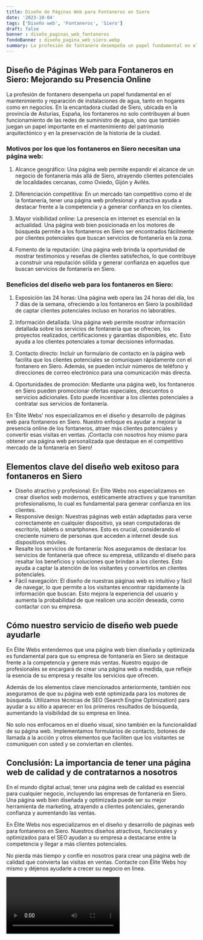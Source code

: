 ```yaml
---
title: Diseño de Páginas Web para Fontaneros en Siero
date: '2023-10-04'
tags: ['Diseño web', 'Fontaneros', 'Siero']
draft: false
banner : diseño_paginas_web_fontaneros
fondoBanner : diseño_pagina_web_siero.webp
summary: La profesión de fontanero desempeña un papel fundamental en el mantenimiento y reparación de instalaciones de agua, tanto en hogares como en negocios. En la encantadora ciudad de Siero, ubicada en la provincia de Asturias, España, los fontaneros no solo contribuyen al buen funcionamiento de las redes de suministro de agua, sino que también juegan un papel importante en el mantenimiento del patrimonio arquitectónico y en la preservación de la historia de la ciudad.
---
```


## Diseño de Páginas Web para Fontaneros en Siero: Mejorando su Presencia Online

La profesión de fontanero desempeña un papel fundamental en el mantenimiento y reparación de instalaciones de agua, tanto en hogares como en negocios. En la encantadora ciudad de Siero, ubicada en la provincia de Asturias, España, los fontaneros no solo contribuyen al buen funcionamiento de las redes de suministro de agua, sino que también juegan un papel importante en el mantenimiento del patrimonio arquitectónico y en la preservación de la historia de la ciudad.

### Motivos por los que los fontaneros en Siero necesitan una página web:

1. Alcance geográfico: Una página web permite expandir el alcance de un negocio de fontanería más allá de Siero, atrayendo clientes potenciales de localidades cercanas, como Oviedo, Gijón y Avilés.

2. Diferenciación competitiva: En un mercado tan competitivo como el de la fontanería, tener una página web profesional y atractiva ayuda a destacar frente a la competencia y a generar confianza en los clientes.

3. Mayor visibilidad online: La presencia en internet es esencial en la actualidad. Una página web bien posicionada en los motores de búsqueda permite a los fontaneros en Siero ser encontrados fácilmente por clientes potenciales que buscan servicios de fontanería en la zona.

4. Fomento de la reputación: Una página web brinda la oportunidad de mostrar testimonios y reseñas de clientes satisfechos, lo que contribuye a construir una reputación sólida y generar confianza en aquellos que buscan servicios de fontanería en Siero.

### Beneficios del diseño web para los fontaneros en Siero:

1. Exposición las 24 horas: Una página web opera las 24 horas del día, los 7 días de la semana, ofreciendo a los fontaneros en Siero la posibilidad de captar clientes potenciales incluso en horarios no laborables.

2. Información detallada: Una página web permite mostrar información detallada sobre los servicios de fontanería que se ofrecen, los proyectos realizados, certificaciones y garantías disponibles, etc. Esto ayuda a los clientes potenciales a tomar decisiones informadas.

3. Contacto directo: Incluir un formulario de contacto en la página web facilita que los clientes potenciales se comuniquen rápidamente con el fontanero en Siero. Además, se pueden incluir números de teléfono y direcciones de correo electrónico para una comunicación más directa.

4. Oportunidades de promoción: Mediante una página web, los fontaneros en Siero pueden promocionar ofertas especiales, descuentos o servicios adicionales. Esto puede incentivar a los clientes potenciales a contratar sus servicios de fontanería.

En 'Élite Webs' nos especializamos en el diseño y desarrollo de páginas web para fontaneros en Siero. Nuestro enfoque es ayudar a mejorar la presencia online de los fontaneros, atraer más clientes potenciales y convertir esas visitas en ventas. ¡Contacta con nosotros hoy mismo para obtener una página web personalizada que destaque en el competitivo mercado de la fontanería en Siero!

<GifSeo />

<Cta />

## Elementos clave del diseño web exitoso para fontaneros en Siero

- Diseño atractivo y profesional: En Élite Webs nos especializamos en crear diseños web modernos, estéticamente atractivos y que transmitan profesionalismo, lo cual es fundamental para generar confianza en los clientes.
- Responsive design: Nuestras páginas web están adaptadas para verse correctamente en cualquier dispositivo, ya sean computadoras de escritorio, tablets o smartphones. Esto es crucial, considerando el creciente número de personas que acceden a internet desde sus dispositivos móviles.
- Resalte los servicios de fontanería: Nos aseguramos de destacar los servicios de fontanería que ofrece su empresa, utilizando el diseño para resaltar los beneficios y soluciones que brindan a los clientes. Esto ayuda a captar la atención de los visitantes y convertirlos en clientes potenciales.
- Fácil navegación: El diseño de nuestras páginas web es intuitivo y fácil de navegar, lo que permite a los visitantes encontrar rápidamente la información que buscan. Esto mejora la experiencia del usuario y aumenta la probabilidad de que realicen una acción deseada, como contactar con su empresa.

## Cómo nuestro servicio de diseño web puede ayudarle

En Élite Webs entendemos que una página web bien diseñada y optimizada es fundamental para que su empresa de fontanería en Siero se destaque frente a la competencia y genere más ventas. Nuestro equipo de profesionales se encargará de crear una página web a medida, que refleje la esencia de su empresa y resalte los servicios que ofrecen.

Además de los elementos clave mencionados anteriormente, también nos aseguramos de que su página web esté optimizada para los motores de búsqueda. Utilizamos técnicas de SEO (Search Engine Optimization) para ayudar a su sitio a aparecer en los primeros resultados de búsqueda, aumentando la visibilidad de su empresa en línea.

No solo nos enfocamos en el diseño visual, sino también en la funcionalidad de su página web. Implementamos formularios de contacto, botones de llamada a la acción y otros elementos que faciliten que los visitantes se comuniquen con usted y se conviertan en clientes.

## Conclusión: La importancia de tener una página web de calidad y de contratarnos a nosotros

En el mundo digital actual, tener una página web de calidad es esencial para cualquier negocio, incluyendo las empresas de fontanería en Siero. Una página web bien diseñada y optimizada puede ser su mejor herramienta de marketing, atrayendo a clientes potenciales, generando confianza y aumentando las ventas.

En Élite Webs nos especializamos en el diseño y desarrollo de páginas web para fontaneros en Siero. Nuestros diseños atractivos, funcionales y optimizados para el SEO ayudan a su empresa a destacarse entre la competencia y llegar a más clientes potenciales.

No pierda más tiempo y confíe en nosotros para crear una página web de calidad que convierta las visitas en ventas. Contacte con Élite Webs hoy mismo y déjenos ayudarle a crecer su negocio en línea.

<Video />

<CtaBot job='Fontaneros' city='Siero'/>

<Gmaps query='Siero+españa+maps' />